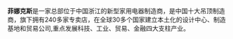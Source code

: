 {{Expand|time=2010-06-12}}

'''菲娜克斯'''是一家总部位于中国浙江的新型家用电器制造商，是中国十大吊顶制造商，旗下拥有240多家专卖店，在全球30多个国家建立本土化的设计中心、制造基地和贸易公司,重点发展科技、工业、贸易、金融四大支柱产业。